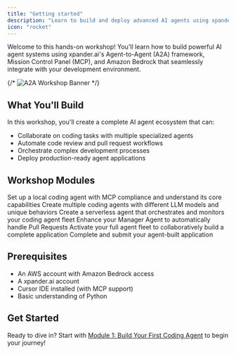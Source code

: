 ```yaml
---
title: "Getting started"
description: "Learn to build and deploy advanced AI agents using xpander.ai with Amazon Bedrock"
icon: "rocket"
---
```


Welcome to this hands-on workshop! You'll learn how to build powerful AI agent systems using xpander.ai's Agent-to-Agent (A2A) framework, Mission Control Panel (MCP), and Amazon Bedrock that seamlessly integrate with your development environment.

{/* <img className="rounded-lg" src="/images/workshops/a2a-mcp-bedrock-banner.png" alt="A2A Workshop Banner" /> */}

## What You'll Build

In this workshop, you'll create a complete AI agent ecosystem that can:

- Collaborate on coding tasks with multiple specialized agents
- Automate code review and pull request workflows
- Orchestrate complex development processes
- Deploy production-ready agent applications

## Workshop Modules

<CardGroup cols={2}>
  <Card
    title="1. Build Your First Coding Agent"
    icon="code"
    href="/workshops/a2a-mcp-bedrock-workshop/01-first-coding-agent"
    color="#4A2C99"
  >
    Set up a local coding agent with MCP compliance and understand its core capabilities
  </Card>
  <Card
    title="2. Expand Your Agent Fleet"
    icon="users-cog"
    href="/workshops/a2a-mcp-bedrock-workshop/02-expand-agent-fleet"
    color="#753CFF"
  >
    Create multiple coding agents with different LLM models and unique behaviors
  </Card>
  <Card
    title="3. Build a Serverless Manager Agent"
    icon="sitemap"
    href="/workshops/a2a-mcp-bedrock-workshop/03-serverless-manager-agent" 
    color="#9B70FF"
  >
    Create a serverless agent that orchestrates and monitors your coding agent fleet
  </Card>
  <Card
    title="4. Enable PR Automation"
    icon="code-branch"
    href="/workshops/a2a-mcp-bedrock-workshop/04-pr-automation"
    color="#4A2C99"
  >
    Enhance your Manager Agent to automatically handle Pull Requests
  </Card>
  <Card
    title="5. Launch Your Agent Fleet"
    icon="rocket-launch"
    href="/workshops/a2a-mcp-bedrock-workshop/05-launch-agent-fleet"
    color="#753CFF"
  >
    Activate your full agent fleet to collaboratively build a complete application
  </Card>
  <Card
    title="6. Submit Your Application"
    icon="trophy"
    href="/workshops/a2a-mcp-bedrock-workshop/06-submit-application"
    color="#9B70FF"
  >
    Complete and submit your agent-built application
  </Card>
</CardGroup>

## Prerequisites

- An AWS account with Amazon Bedrock access
- A xpander.ai account
- Cursor IDE installed (with MCP support)
- Basic understanding of Python

## Get Started

Ready to dive in? Start with [Module 1: Build Your First Coding Agent](/workshops/a2a-mcp-bedrock-workshop/01-first-coding-agent) to begin your journey! 